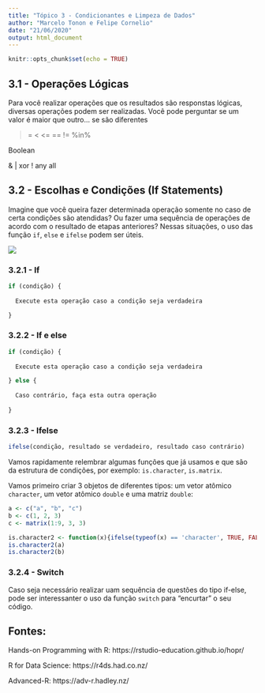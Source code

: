 ```yaml
---
title: "Tópico 3 - Condicionantes e Limpeza de Dados"
author: "Marcelo Tonon e Felipe Cornelio"
date: "21/06/2020"
output: html_document
---
```


```r
knitr::opts_chunk$set(echo = TRUE)
```

## 3.1 - Operações Lógicas

Para você realizar operações que os resultados são responstas lógicas, diversas operações podem ser realizadas. Você pode perguntar se um valor é maior que outro... se são diferentes


>
>=
<
<=
==
!=
%in%

Boolean

&
|
xor
!
any
all

## 3.2 - Escolhas e Condições (If Statements)

Imagine que você queira fazer determinada operação somente no caso de certa condições são atendidas? Ou fazer uma sequência de operações de acordo com o resultado de etapas anteriores? Nessas situações, o uso das função `if`, `else` e `ifelse` podem ser úteis.

![](Imagem/ifelse.jpg)

### 3.2.1 - If

```r

if (condição) {
  
  Execute esta operação caso a condição seja verdadeira

}


```

### 3.2.2 - If e else

```r

if (condição) {
  
  Execute esta operação caso a condição seja verdadeira

} else {
  
  Caso contrário, faça esta outra operação
        
}


```


### 3.2.3 - Ifelse

```r

ifelse(condição, resultado se verdadeiro, resultado caso contrário)

```

Vamos rapidamente relembrar algumas funções que já usamos e que são da estrutura de condições, por exemplo: `is.character`, `is.matrix`.

Vamos primeiro criar 3 objetos de diferentes tipos: um vetor atômico `character`, um vetor atômico `double` e uma matriz `double`:

```r
a <- c("a", "b", "c")
b <- c(1, 2, 3)
c <- matrix(1:9, 3, 3)
```

```r
is.character2 <- function(x){ifelse(typeof(x) == 'character', TRUE, FALSE)}
is.character2(a)
is.character2(b)

```


### 3.2.4 - Switch

Caso seja necessário realizar uam sequência de questões do tipo if-else, pode ser interessanter o uso da função `switch` para "encurtar" o seu código.

## Fontes:

Hands-on Programming with R: https://rstudio-education.github.io/hopr/

R for Data Science: https://r4ds.had.co.nz/

Advanced-R: https://adv-r.hadley.nz/

